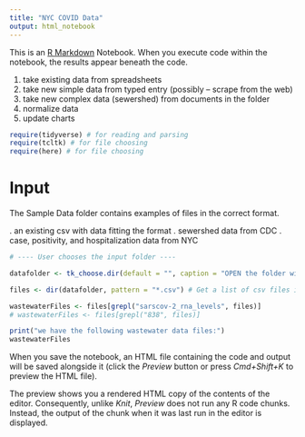 ```yaml
---
title: "NYC COVID Data"
output: html_notebook
---
```


This is an [R Markdown](http://rmarkdown.rstudio.com) Notebook. When you execute code within the notebook, the results appear beneath the code. 

1. take existing data from spreadsheets
2. take new simple data from typed entry
(possibly -- scrape from the web)
3. take new complex data (sewershed) from documents in the folder
4. normalize data
5. update charts


```r
require(tidyverse) # for reading and parsing
require(tcltk) # for file choosing
require(here) # for file choosing
```

# Input
The Sample Data folder contains examples of files in the correct format.

. an existing csv with data fitting the format
. sewershed data from CDC
. case, positivity, and hospitalization data from NYC

```r

# ---- User chooses the input folder ----

datafolder <- tk_choose.dir(default = "", caption = "OPEN the folder with source data") # prompt user

files <- dir(datafolder, pattern = "*.csv") # Get a list of csv files in the folder

wastewaterFiles <- files[grepl("sarscov-2_rna_levels", files)]
# wastewaterFiles <- files[grepl("838", files)]

print("we have the following wastewater data files:")
wastewaterFiles
```

When you save the notebook, an HTML file containing the code and output will be saved alongside it (click the *Preview* button or press *Cmd+Shift+K* to preview the HTML file). 

The preview shows you a rendered HTML copy of the contents of the editor. Consequently, unlike *Knit*, *Preview* does not run any R code chunks. Instead, the output of the chunk when it was last run in the editor is displayed.

